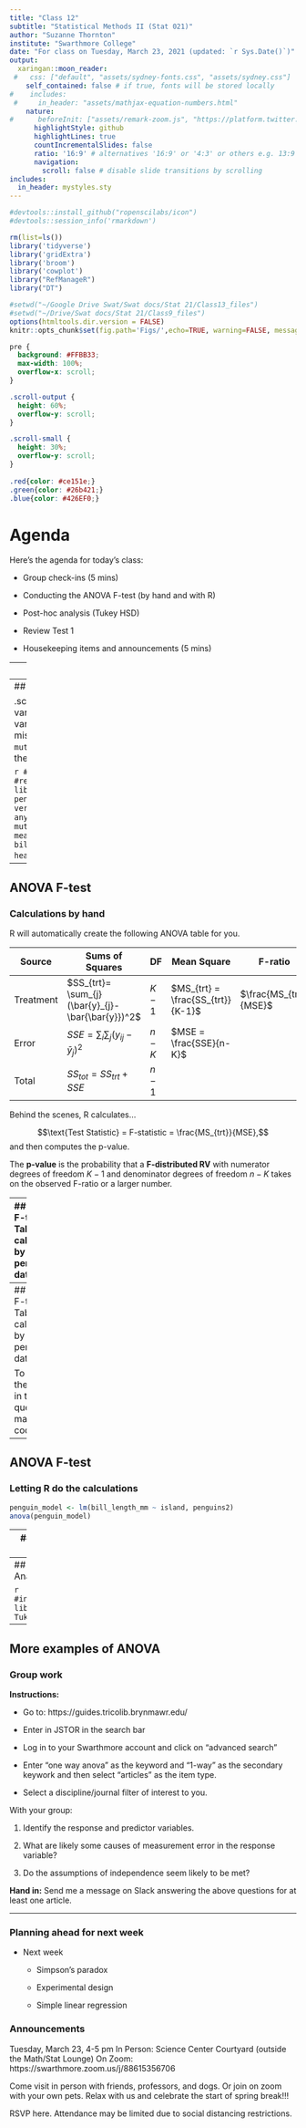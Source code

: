 ```yaml
---
title: "Class 12"
subtitle: "Statistical Methods II (Stat 021)"
author: "Suzanne Thornton"
institute: "Swarthmore College"
date: "For class on Tuesday, March 23, 2021 (updated: `r Sys.Date()`)"
output:
  xaringan::moon_reader:
 #   css: ["default", "assets/sydney-fonts.css", "assets/sydney.css"]
    self_contained: false # if true, fonts will be stored locally
#    includes:
 #     in_header: "assets/mathjax-equation-numbers.html"
    nature:
#      beforeInit: ["assets/remark-zoom.js", "https://platform.twitter.com/widgets.js"]
      highlightStyle: github
      highlightLines: true
      countIncrementalSlides: false
      ratio: '16:9' # alternatives '16:9' or '4:3' or others e.g. 13:9
      navigation:
        scroll: false # disable slide transitions by scrolling
includes:
  in_header: mystyles.sty
---
```


```r
#devtools::install_github("ropenscilabs/icon")
#devtools::session_info('rmarkdown')

rm(list=ls())
library('tidyverse')
library('gridExtra')
library('broom')
library('cowplot')
library("RefManageR")
library("DT")

#setwd("~/Google Drive Swat/Swat docs/Stat 21/Class13_files")
#setwd("~/Drive/Swat docs/Stat 21/Class9_files")
options(htmltools.dir.version = FALSE)
knitr::opts_chunk$set(fig.path='Figs/',echo=TRUE, warning=FALSE, message=FALSE)
```

```css
pre {
  background: #FFBB33;
  max-width: 100%;
  overflow-x: scroll;
}

.scroll-output {
  height: 60%;
  overflow-y: scroll;
}

.scroll-small {
  height: 30%;
  overflow-y: scroll;
}
   
.red{color: #ce151e;}
.green{color: #26b421;}
.blue{color: #426EF0;}
```


# Agenda

Here's the agenda for today's class: 

- Group check-ins (5 mins)

- Conducting the ANOVA F-test (by hand and with R)

- Post-hoc analysis (Tukey HSD)

- Review Test 1

- Housekeeping items and announcements (5 mins)

---
# Tuesday check-in 

- Send me a screenshot of your check-in markers on Slack

- [Fill out the group roles for today's class](https://docs.google.com/spreadsheets/d/1d34JxqXQON6MyIEjN5ugkByCeTuGTTb_ovvPfSAca_g/edit?usp=sharing) 

```r
knitr::include_graphics("Figs/feelings_wheel.jpg")
```


---
## ANOVA Assumptions
### Penguin data 

.scroll-output[**Pre-process the data:** Make sure the variable type of `bill_length_standard` is *dbl* and the variable type of `island` is *fct*. Also make sure there are no missing values for either of these variables. (*Hint:* Use the `mutate()` and `factor()` functions to create a new column in the `penguins2` data set.)

```r
#install.packages("remotes")
#remotes::install_github("allisonhorst/palmerpenguins") 
library("palmerpenguins")
library("tidyverse")
penguins2 <- penguins %>% 
             na.omit() %>% ## this is a very useful function that will omit an entire row if any of the column values are missing (NA)
             mutate(bill_length_standard =  (bill_length_mm-mean(bill_length_mm))/sd(bill_length_mm))  ## or bill_length_standard = scale(bill_length_mm)
head(penguins2)
```
]


---
## ANOVA F-test
### Calculations by hand

R will automatically create the following ANOVA table for you. 

| Source | Sums of Squares | DF | Mean Square | F-ratio | P-value | 
|--------|------------------|---|-------------|---------|---------|
| Treatment | $SS_{trt}= \sum_{j}(\bar{y}_{j}-\bar{\bar{y}})^2$ | $K-1$ | $MS_{trt} = \frac{SS_{trt}}{K-1}$ | $\frac{MS_{trt}}{MSE}$ | $Pr(F \geq \frac{MS_{trt}}{MSE})$ | 
| Error | $SSE=\sum_{i}\sum_{j}(y_{ij}-\bar{y}_{j})^2$ | $n-K$ | $MSE = \frac{SSE}{n-K}$ |   |  | 
| Total | $SS_{tot}=SS_{trt}+SSE$  | $n-1$ |   |   |   |


Behind the scenes, R calculates...

$$\text{Test Statistic} = F-statistic = \frac{MS_{trt}}{MSE},$$
and then computes the p-value. 

The **p-value** is the probability that a **F-distributed RV** with numerator degrees of freedom $K-1$ and denominator degrees of freedom $n-K$ takes on the observed F-ratio or a larger number. 






---
## ANOVA F-test
### Table calculations by hand for penguin data

With your group, use R to help you fill in the elements of this [ANOVA table](https://docs.google.com/spreadsheets/d/11h69MB-laxreeEQLLQfPqm3gLQ29wOvZhFBdg0PdQXk/edit?usp=sharing) for the `penguins2` data set below. You may use the following code to get started.

.scroll-output[
```r
penguins2 %>% group_by(island) %>% 
              summarize(mean_bill = mean(bill_length_mm),
              var_bill = var(bill_length_mm),
              samp_size = length(bill_length_mm))
```
]


---
## ANOVA F-test
### Table calculations by hand for penguin data


To calculate the SSE, fill in the question marks in the code below:
```r
n = length(penguins2$bill_length_mm)
SSE = 0
for(i in 1:n){
  if(penguins2$island[i]=="?"){SSE = SSE + (penguins2$bill_length_mm[i] - ? )^2}
  if(penguins2$island[i]=="?"){SSE = SSE + (penguins2$bill_length_mm[i] - ? )^2}
  if(penguins2$island[i]=="?"){SSE = SSE + (penguins2$bill_length_mm[i] - ? )^2}
}
SSE
```


---
## ANOVA F-test
### Letting R do the calculations

```r
penguin_model <- lm(bill_length_mm ~ island, penguins2)
anova(penguin_model)
```


---
## ANOVA
### Post-Hoc Analysis 

Often when we conduct an ANOVA F-test for the difference in means, we don't want to end our investigation there. Typically, we are interested in answering the more specific question *which* of the group means differ? 

If we apply an unpaired (independent groups) t-test for the difference in means for every pair of groups, we run into the multiple testing problem. There are many statistical methods for adjusting the p-value of these pairwise tests to address this issue including

  - Bonferroni's correction;
  
  - Benjamini-Hochberg (BH) adjustment; and

  - Tukey's honest significance difference (HSD).
  
---
## ANOVA
### Post-Hoc Analysis 

```r
#install.packages('mosaic')
library('mosaic')
TukeyHSD(penguin_model)
```


---
## More examples of ANOVA
### Group work 

**Instructions:** 

- Go to: https://guides.tricolib.brynmawr.edu/

- Enter in JSTOR in the search bar 

- Log in to your Swarthmore account and click on "advanced search" 

- Enter "one way anova" as the keyword and "1-way" as the secondary keywork and then select "articles" as the item type.  

- Select a discipline/journal filter of interest to you. 


With your group:

1. Identify the response and predictor variables. 

1. What are likely some causes of measurement error in the response variable? 

1. Do the assumptions of independence seem likely to be met? 


**Hand in:** Send me a message on Slack answering the above questions for at least one article. 

---
### Planning ahead for next week  

- Next week  

  * Simpson's paradox
  
  * Experimental design 
  
  * Simple linear regression 


### Announcements 

Tuesday, March 23, 4-5 pm
In Person: Science Center Courtyard (outside the Math/Stat Lounge)
On Zoom: https://swarthmore.zoom.us/j/88615356706

Come visit in person with friends, professors, and dogs. Or join on zoom with your own pets. Relax with us and celebrate the start of spring break!!!

RSVP here. Attendance may be limited due to social distancing restrictions.